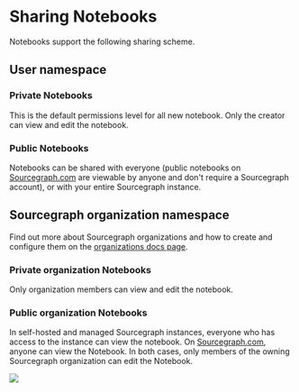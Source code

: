 # Sharing Notebooks

Notebooks support the following sharing scheme.

## User namespace

### Private Notebooks

This is the default permissions level for all new notebook. Only the creator can view and edit the notebook.

### Public Notebooks

Notebooks can be shared with everyone (public notebooks on [Sourcegraph.com](https://sourcegraph.com) are viewable by anyone and don't require a Sourcegraph account), or with your entire Sourcegraph instance.

## Sourcegraph organization namespace

Find out more about Sourcegraph organizations and how to create and configure them on the [organizations docs page](../admin/organizations.md).

### Private organization Notebooks

Only organization members can view and edit the notebook.

### Public organization Notebooks

In self-hosted and managed Sourcegraph instances, everyone who has access to the instance can view the notebook. On [Sourcegraph.com](https://sourcegraph.com), anyone can view the Notebook. In both cases, only members of the owning Sourcegraph organization can edit the Notebook.

![](https://storage.googleapis.com/sourcegraph-assets/docs/images/notebooks/notebook_sharing.gif)

